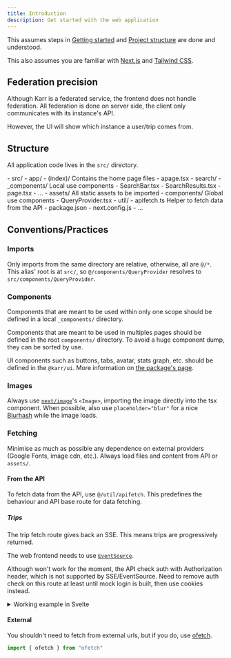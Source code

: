 ```yaml
---
title: Introduction
description: Get started with the web application
---
```



This assumes steps in [Getting started](/development/getting-started)
and [Project structure](/development/project-structure) are done and understood.

This also assumes you are familiar with [Next.js](https://nextjs.org/) and [Tailwind CSS](https://tailwindcss.com/).

## Federation precision

Although Karr is a federated service, the frontend does not handle federation.
All federation is done on server side, the client only communicates with its instance's API.

However, the UI will show which instance a user/trip comes from.

## Structure

All application code lives in the `src/` directory.

<FileTree>
    - src/
        - app/
            - (index)/ Contains the home page files
                - apage.tsx
            - search/
                - _components/ Local use components
                    - SearchBar.tsx
                    - SearchResults.tsx
                - page.tsx
            - ...
        - assets/ All static assets to be imported
        - components/ Global use components
            - QueryProvider.tsx
        - util/
            - apifetch.ts Helper to fetch data from the API
    - package.json
    - next.config.js
    - ...
</FileTree>

## Conventions/Practices

### Imports

Only imports from the same directory are relative, otherwise, all are `@/*`.
This alias' root is at `src/`, so `@/components/QueryProvider` resolves to `src/components/QueryProvider`.

### Components

Components that are meant to be used within only one scope should be defined in a local `_components/` directory.

Components that are meant to be used in multiples pages should be defined in the root `components/` directory.
To avoid a huge component dump, they can be sorted by use.

UI components such as buttons, tabs, avatar, stats graph, etc. should be defined in the `@karr/ui`.
More information on [the package's page](/development/packages/ui).

### Images

Always use [`next/image`](https://nextjs.org/docs/pages/api-reference/components/image)'s `<Image>`,
importing the image directly into the tsx component.
When possible, also use `placeholder="blur"` for a nice [Blurhash](https://blurha.sh/) while the image loads.

### Fetching

Minimise as much as possible any dependence on external providers (Google Fonts, image cdn, etc.).
Always load files and content from API or `assets/`.

#### From the API

To fetch data from the API, use `@/util/apifetch`.
This predefines the behaviour and API base route for data fetching.

##### Trips

The trip fetch route gives back an SSE.
This means trips are progressively returned.

The web frontend needs to use [`EventSource`](https://developer.mozilla.org/en-US/docs/Web/API/EventSource).

Although won't work for the moment, the API check auth with Authorization header, which is not supported by SSE/EventSource.
Need to remove auth check on this route at least until mock login is built, then use cookies instead.

<details>
<summary>Working example in Svelte</summary>

```svelte
<script lang="ts">
    import { onMount } from "svelte";

    let dataItems: Array<Record<string, any>> = [];
    let eventSource: EventSource | null = null;

    let loading = true;

    onMount(() => {
        eventSource = new EventSource("http://localhost:3000/v1/trip/search");

        // Listen for the custom "new-trips" event
        eventSource.addEventListener("new-trip", (event) => {
            const data = JSON.parse(event.data);
            dataItems = [...dataItems, data];
            console.log("New data received:", data);
            console.log("All data:", dataItems);
        });

        eventSource.onerror = (error) => {
            if (eventSource?.readyState === 0) {
                console.warn("SSE connection closed by the server.");
                eventSource.close();
                loading = false;
            } else {
                console.error("EventSource failed:", error);
            }
        };

        return () => {
            // Cleanup when the component is destroyed
            eventSource?.close();
        };
    });
</script>

<p>
    PoC won't work anymore, auth has been added to the API through Authorization
    header for the moment. Will move to cookie auth in the future to support
    EventSource.
</p>

{#if dataItems.length === 0}
    <p>No data received yet.</p>
{/if}

<div>
    {#each dataItems.sort((a, b) => parseInt(a.id) - parseInt(b.id)) as item}
        <div>{JSON.stringify(item)}</div>
    {/each}
    {#if loading}
        <p>Loading...</p>
    {/if}
</div>
```
</details>

#### External

You shouldn't need to fetch from external urls, but if you do, use [ofetch](https://github.com/unjs/ofetch).
```ts
import { ofetch } from "ofetch"
```
